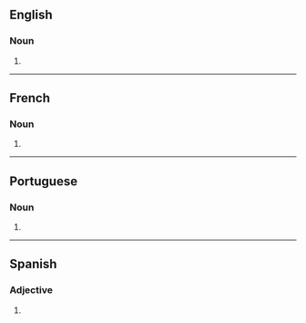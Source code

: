 {{also|Gourmets}}

==English==

===Noun===
{{head|en|noun form}}

# {{plural of|en|gourmet}}

----

==French==

===Noun===
{{head|fr|noun form|g=m}}

# {{plural of|fr|gourmet}}

----

==Portuguese==

===Noun===
{{head|pt|noun form}}

# {{plural of|pt|gourmet}}

----

==Spanish==

===Adjective===
{{head|es|adjective form|g=m-p|g2=f-p}}

# {{adj form of|es|gourmet||p}}